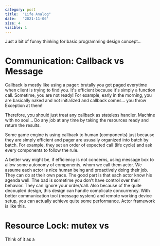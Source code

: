 ```yaml
---
category: post
title:  "Life Analog"
date:   "2021-11-06"
size: 4
visible: 1
---
```


Just a bit of funny thinking for basic programming design concept...

# Communication: Callback vs Message
Callback is mostly like using a pager: brutally you got paged everytime when client is trying to find you. It's efficient because it's simply a function call. Sometime, you are not ready! For example, early in the morning, you are basically naked and not initialized and callback comes... you throw Exception at them!

Therefore, you should just treat any callback as stateless handler. Machine with no soul... Do any job at any time by taking the resources ready and return the results.

Some game engine is using callback to human (components) just because they are simply efficient and pager are ususally organized into batch by batch. For example, they set an order of expected call (life cycle) and ask every components to follow the rule. 

A better way might be, if efficiency is not concerns, using message box to allow some autonomy of components, whom we call them actor. We assume each actor is nice human being and proactively doing their job. They can do at their own pace. The good part is that each actor know his agenda well. The bad is sometime you don't have control over their behavior. They can ignore your order/call. Also because of the quite decoupled design, this design can handle complicate concurrency. With better communication tool (message system) and remote working device setup, you can actually achieve quite some performance. Actor framework is like this.


# Resource Lock: mutex vs 
Think of it as a 


